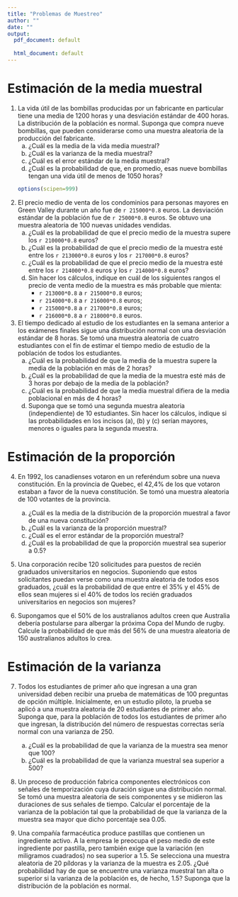 ```yaml
---
title: "Problemas de Muestreo"
author: ""
date: ""
output:
  pdf_document: default
              
  html_document: default
---
```


# Estimación de la media muestral

1. La vida útil de las bombillas producidas por un fabricante en particular tiene una media de 1200 horas y una desviación estándar de 400 horas. La distribución de la población es normal. Suponga que compra nueve bombillas, que pueden considerarse como una muestra aleatoria de la producción del fabricante.
    a. ¿Cuál es la media de la vida media muestral?
    a. ¿Cuál es la varianza de la media muestral?
    a. ¿Cuál es el error estándar de la media muestral?
    a. ¿Cuál es la probabilidad de que, en promedio, esas nueve bombillas tengan una vida útil de menos de 1050 horas?
```r
options(scipen=999)
```
    
1. El precio medio de venta de los condominios para personas mayores en Green Valley durante un año fue de `r 215000*0.8` euros. La desviación estándar de la población fue de `r 25000*0.8` euros. Se obtuvo una muestra aleatoria de 100 nuevas unidades vendidas.
    a. ¿Cuál es la probabilidad de que el precio medio de la muestra supere los `r 210000*0.8` euros?
    a. ¿Cuál es la probabilidad  de que el precio medio de la muestra esté entre los `r 213000*0.8` euros y los `r 217000*0.8` euros?
    a. ¿Cuál es la probabilidad  de que el precio medio de la muestra esté entre los `r 214000*0.8` euros y los `r 214000*0.8` euros?
    a. Sin hacer los cálculos, indique en cuál de los siguientes rangos el precio de venta medio de la muestra es más probable que mienta:
        * `r 213000*0.8` a `r 215000*0.8` euros; 
        * `r 214000*0.8` a `r 216000*0.8` euros;
        * `r 215000*0.8` a `r 217000*0.8` euros;
        * `r 216000*0.8` a `r 218000*0.8` euros.
1. El tiempo dedicado al estudio de los estudiantes en la semana anterior a los exámenes finales sigue una distribución normal con una desviación estándar de 8 horas. Se tomó una muestra aleatoria de cuatro estudiantes con el fin de estimar el tiempo medio de estudio de la población de todos los estudiantes.
    a. ¿Cuál es la probabilidad de que la media de la muestra supere la media de la población en más de 2 horas?
    a. ¿Cuál es la probabilidad de que la media de la muestra esté más de 3 horas por debajo de la media de la población?
    a. ¿Cuál es la probabilidad de que la media muestral difiera de la media poblacional en más de 4 horas?
    a. Suponga que se tomó una segunda muestra aleatoria (independiente) de 10 estudiantes. Sin hacer los cálculos, indique si las probabilidades en los incisos (a), (b) y (c) serían mayores, menores o iguales para la segunda muestra.

# Estimación de la proporción

4. En 1992, los canadienses votaron en un referéndum sobre una nueva constitución. En la provincia de Quebec, el 42,4% de los que votaron estaban a favor de la nueva constitución. Se tomó una muestra aleatoria de 100 votantes de la provincia.
    a. ¿Cuál es la media de la distribución de la proporción muestral a favor de una nueva constitución?
    a. ¿Cuál es la varianza de la proporción muestral?
    a. ¿Cuál es el error estándar de la proporción muestral?
    a. ¿Cuál es la probabilidad de que la proporción muestral sea superior a $0.5$?

5. Una corporación recibe $120$ solicitudes para puestos de recién graduados universitarios en negocios. Suponiendo que estos solicitantes puedan verse como una muestra aleatoria de todos esos graduados, ¿cuál es la probabilidad de que entre el $35\%$ y el $45\%$ de ellos sean mujeres si el $40\%$ de todos los recién graduados universitarios en negocios son mujeres?

6. Supongamos que el $50\%$ de los australianos adultos creen que Australia debería postularse para albergar la próxima Copa del Mundo de rugby. Calcule la probabilidad de que más del $56\%$ de una muestra aleatoria de $150$ australianos adultos lo crea.

# Estimación de la varianza

7. Todos los estudiantes de primer año que ingresan a una gran universidad deben recibir una prueba de matemáticas de 100 preguntas de opción múltiple.
Inicialmente, en un estudio piloto, la prueba se aplicó a una muestra aleatoria de $20$ estudiantes de primer año. Suponga que, para la población de todos los estudiantes de primer año que ingresan, la distribución del número de respuestas correctas sería normal
con una varianza de $250$.
    a. ¿Cuál es la probabilidad de que la varianza de la muestra sea menor que 100?
    a. ¿Cuál es la probabilidad de que la varianza muestral sea superior a 500?

8. Un proceso de producción fabrica componentes electrónicos con señales de temporización cuya duración sigue una distribución normal. Se tomó una muestra aleatoria de seis componentes y se midieron las duraciones de sus señales de tiempo.
Calcular el porcentaje de la varianza de la población tal que la probabilidad de que la varianza de la muestra sea mayor que dicho porcentaje sea $0.05.$

9. Una compañía farmacéutica produce pastillas que contienen un ingrediente activo. A la empresa le preocupa el peso medio de este ingrediente por pastilla, pero también exige que la variación (en miligramos cuadrados) no sea superior a $1.5$. Se selecciona una muestra aleatoria de $20$ píldoras y la varianza de la muestra es $2.05$. ¿Qué probabilidad hay de que se encuentre una varianza muestral tan alta o superior si la varianza de la población es, de hecho, $1.5$? Suponga que la distribución de la población es normal.
